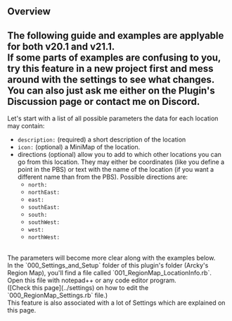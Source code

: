 ## Overview

The following guide and examples are applyable for both v20.1 and v21.1.
<br/>
If some parts of examples are confusing to you, try this feature in a new project first and mess around with the settings to see what changes. You can also just ask me either on the Plugin's Discussion page or contact me on Discord.
<br/>
---
Let's start with a list of all possible parameters the data for each location may contain:
<br/>
- `description:` (required) a short description of the location
- `icon:` (optional) a MiniMap of the location.
- directions (optional) allow you to add to which other locations you can go from this location. They may either be coordinates (like you define a point in the PBS) or text with the name of the location (if you want a different name than from the PBS). Possible directions are:
  - `north:`
  - `northEast:`
  - `east:`
  - `southEast:`
  - `south:`
  - `southWest:`
  - `west:`
  - `northWest:`
<br/>
The parameters will become more clear along with the examples below.
<br/>
In the `000_Settings_and_Setup` folder of this plugin's folder (Arcky's Region Map), you'll find a file called `001_RegionMap_LocationInfo.rb`. Open this file with notepad++ or any code editor program.
<br/>
([Check this page](../settings) on how to edit the `000_RegionMap_Settings.rb` file.)
<br/>
This feature is also associated with a lot of Settings which are explained on this page.
<br/>